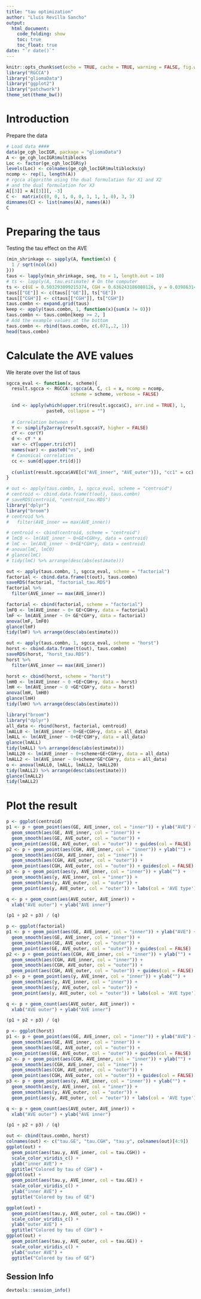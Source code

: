 ```yaml
---
title: "tau optimization"
author: "Lluís Revilla Sancho"
output:
  html_document:
    code_folding: show
    toc: true
    toc_float: true
date: "`r date()`"
---
```


```r
knitr::opts_chunk$set(echo = TRUE, cache = TRUE, warning = FALSE, fig.width = 120, fig.height = 50, collapse = TRUE)
library("RGCCA")
library("gliomaData")
library("ggplot2")
library("patchwork")
theme_set(theme_bw())
```

# Introduction

Prepare the data

```r
# Load data ####
data(ge_cgh_locIGR, package = "gliomaData")
A <- ge_cgh_locIGR$multiblocks
Loc <- factor(ge_cgh_locIGR$y)
levels(Loc) <- colnames(ge_cgh_locIGR$multiblocks$y)
ncomp <- rep(1, length(A))
# rgcca algorithm using the dual formulation for X1 and X2 
# and the dual formulation for X3
A[[3]] = A[[3]][, -3]
C <-  matrix(c(0, 0, 1, 0, 0, 1, 1, 1, 0), 3, 3)
dimnames(C) <- list(names(A), names(A))
C
```

# Preparing the taus

Testing the tau effect on the AVE

```r
(min_shrinkage <- sapply(A, function(x) {
  1 / sqrt(ncol(x))
}))
taus <- lapply(min_shrinkage, seq, to = 1, length.out = 10)
# ts <- lapply(A, tau.estimate) # On the computer
ts <- c(GE = 0.503293099215374, CGH = 0.636243186088126, y = 0.0398631441261977)
taus[["GE"]] <- c(taus[["GE"]], ts["GE"])
taus[["CGH"]] <- c(taus[["CGH"]], ts["CGH"])
taus.combn <- expand.grid(taus)
keep <- apply(taus.combn, 1, function(x){sum(x != 0)})
taus.combn <- taus.combn[keep >= 2, ]
# Add the example values at the bottom
taus.combn <- rbind(taus.combn, c(.071,.2, 1))
head(taus.combn)
```

# Calculate the AVE values

We iterate over the list of taus
```r
sgcca_eval <- function(x, scheme){
  result.sgcca <- RGCCA::sgcca(A, C, c1 = x, ncomp = ncomp, 
                        scheme = scheme, verbose = FALSE)
  
  ind <- apply(which(upper.tri(result.sgcca$C), arr.ind = TRUE), 1, 
               paste0, collapse = "")
  
  # Correlation between Y
  Y <- simplify2array(result.sgcca$Y, higher = FALSE)
  cY <- cor(Y)
  d <- cY * x
  var <- cY[upper.tri(cY)]
  names(var) <- paste0("vs", ind)
  # Canonical correlation
  cc <- sum(d[upper.tri(d)])
  
  c(unlist(result.sgcca$AVE[c("AVE_inner", "AVE_outer")]), "cc1" = cc)
}
```

```r
# out <- apply(taus.combn, 1, sgcca_eval, scheme = "centroid")
# centroid <- cbind.data.frame(t(out), taus.combn)
# saveRDS(centroid, "centroid_tau.RDS")
library("dplyr")
library("broom")
# centroid %>% 
#   filter(AVE_inner == max(AVE_inner))
```

```r
# centroid <- cbind(centroid, scheme = "centroid")
# lmC0 <- lm(AVE_inner ~ 0+GE+CGH+y, data = centroid)
# lmC <- lm(AVE_inner ~ 0+GE*CGH*y, data = centroid)
# anova(lmC, lmC0)
# glance(lmC)
# tidy(lmC) %>% arrange(desc(abs(estimate)))
```

```r
out <- apply(taus.combn, 1, sgcca_eval, scheme = "factorial")
factorial <- cbind.data.frame(t(out), taus.combn)
saveRDS(factorial, "factorial_tau.RDS")
factorial %>% 
  filter(AVE_inner == max(AVE_inner))
```


```r
factorial <- cbind(factorial, scheme = "factorial")
lmF0 <- lm(AVE_inner ~ 0+ GE+CGH+y, data = factorial)
lmF <- lm(AVE_inner ~ 0+ GE*CGH*y, data = factorial)
anova(lmF, lmF0)
glance(lmF)
tidy(lmF) %>% arrange(desc(abs(estimate)))
```

```r
out <- apply(taus.combn, 1, sgcca_eval, scheme = "horst")
horst <- cbind.data.frame(t(out), taus.combn)
saveRDS(horst, "horst_tau.RDS")
horst %>% 
  filter(AVE_inner == max(AVE_inner))
```

```r
horst <- cbind(horst, scheme = "horst")
lmH0 <- lm(AVE_inner ~ 0 +GE+CGH+y, data = horst)
lmH <- lm(AVE_inner ~ 0 +GE*CGH*y, data = horst)
anova(lmH, lmH0)
glance(lmH)
tidy(lmH) %>% arrange(desc(abs(estimate)))
```


```r
library("broom")
library("dplyr")
all_data <- rbind(horst, factorial, centroid)
lmALL0 <- lm(AVE_inner ~ 0+GE+CGH+y, data = all_data)
lmALL <- lm(AVE_inner ~ 0+GE*CGH*y, data = all_data)
glance(lmALL)
tidy(lmALL) %>% arrange(desc(abs(estimate)))
lmALL20 <- lm(AVE_inner ~ 0+scheme+GE+CGH+y, data = all_data)
lmALL2 <- lm(AVE_inner ~ 0+scheme*GE*CGH*y, data = all_data)
o <- anova(lmALL0, lmALL, lmALL2, lmALL20)
tidy(lmALL2) %>% arrange(desc(abs(estimate)))
glance(lmALL2)
tidy(lmALL2)
```

# Plot the result

```r
p <- ggplot(centroid)
p1 <- p + geom_point(aes(GE, AVE_inner, col = "inner")) + ylab("AVE") +
  geom_smooth(aes(GE, AVE_inner, col = "inner")) +
  geom_smooth(aes(GE, AVE_outer, col = "outer")) +
  geom_point(aes(GE, AVE_outer, col = "outer")) + guides(col = FALSE)
p2 <- p + geom_point(aes(CGH, AVE_inner, col = "inner")) + ylab("") +
  geom_smooth(aes(CGH, AVE_inner, col = "inner")) +
  geom_smooth(aes(CGH, AVE_outer, col = "outer")) +
  geom_point(aes(CGH, AVE_outer, col = "outer")) + guides(col = FALSE)
p3 <- p + geom_point(aes(y, AVE_inner, col = "inner")) + ylab("") +
  geom_smooth(aes(y, AVE_inner, col = "inner")) +
  geom_smooth(aes(y, AVE_outer, col = "outer")) +
  geom_point(aes(y, AVE_outer, col = "outer")) + labs(col = 'AVE type') 

q <- p + geom_count(aes(AVE_outer, AVE_inner)) + 
  xlab("AVE outer") + ylab("AVE inner")

(p1 + p2 + p3) / (q)
```

```r
p <- ggplot(factorial)
p1 <- p + geom_point(aes(GE, AVE_inner, col = "inner")) + ylab("AVE") +
  geom_smooth(aes(GE, AVE_inner, col = "inner")) +
  geom_smooth(aes(GE, AVE_outer, col = "outer")) +
  geom_point(aes(GE, AVE_outer, col = "outer")) + guides(col = FALSE)
p2 <- p + geom_point(aes(CGH, AVE_inner, col = "inner")) + ylab("") +
  geom_smooth(aes(CGH, AVE_inner, col = "inner")) +
  geom_smooth(aes(CGH, AVE_outer, col = "outer")) +
  geom_point(aes(CGH, AVE_outer, col = "outer")) + guides(col = FALSE)
p3 <- p + geom_point(aes(y, AVE_inner, col = "inner")) + ylab("") +
  geom_smooth(aes(y, AVE_inner, col = "inner")) +
  geom_smooth(aes(y, AVE_outer, col = "outer")) +
  geom_point(aes(y, AVE_outer, col = "outer")) + labs(col = 'AVE type') 

q <- p + geom_count(aes(AVE_outer, AVE_inner)) + 
  xlab("AVE outer") + ylab("AVE inner")

(p1 + p2 + p3) / (q)
```

```r
p <- ggplot(horst)
p1 <- p + geom_point(aes(GE, AVE_inner, col = "inner")) + ylab("AVE") +
  geom_smooth(aes(GE, AVE_inner, col = "inner")) +
  geom_smooth(aes(GE, AVE_outer, col = "outer")) +
  geom_point(aes(GE, AVE_outer, col = "outer")) + guides(col = FALSE)
p2 <- p + geom_point(aes(CGH, AVE_inner, col = "inner")) + ylab("") +
  geom_smooth(aes(CGH, AVE_inner, col = "inner")) +
  geom_smooth(aes(CGH, AVE_outer, col = "outer")) +
  geom_point(aes(CGH, AVE_outer, col = "outer")) + guides(col = FALSE)
p3 <- p + geom_point(aes(y, AVE_inner, col = "inner")) + ylab("") +
  geom_smooth(aes(y, AVE_inner, col = "inner")) +
  geom_smooth(aes(y, AVE_outer, col = "outer")) +
  geom_point(aes(y, AVE_outer, col = "outer")) + labs(col = 'AVE type') 

q <- p + geom_count(aes(AVE_outer, AVE_inner)) + 
  xlab("AVE outer") + ylab("AVE inner")

(p1 + p2 + p3) / (q)
```


```r
out <- cbind(taus.combn, horst)
colnames(out) <- c("tau.GE", "tau.CGH", "tau.y", colnames(out)[4:9])
ggplot(out) + 
  geom_point(aes(tau.y, AVE_inner, col = tau.CGH)) + 
  scale_color_viridis_c() + 
  ylab("inner AVE") + 
  ggtitle("Colored by tau of CGH") + 
ggplot(out) + 
  geom_point(aes(tau.y, AVE_inner, col = tau.GE)) + 
  scale_color_viridis_c() + 
  ylab("inner AVE") + 
  ggtitle("Colored by tau of GE")

ggplot(out) + 
  geom_point(aes(tau.y, AVE_outer, col = tau.CGH)) + 
  scale_color_viridis_c() + 
  ylab("outer AVE") + 
  ggtitle("Colored by tau of CGH") + 
ggplot(out) + 
  geom_point(aes(tau.y, AVE_outer, col = tau.GE)) + 
  scale_color_viridis_c() + 
  ylab("outer AVE") + 
  ggtitle("Colored by tau of GE")

```

## Session Info {-}

```r
devtools::session_info()
```

